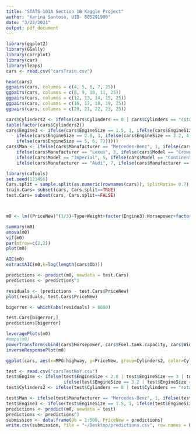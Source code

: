 ```yaml
---
title: "STATS 101A Section 1B Kaggle Project"
author: "Karina Santoso, UID- 805291900"
date: "3/22/2021"
output: pdf_document
---
```


```r
library(ggplot2)
library(GGally)
library(corrplot)
library(car)
library(leaps)
cars <- read.csv("carsTrain.csv")
```

```r
head(cars)
ggpairs(cars, columns = c(4, 5, 6, 7, 25))
ggpairs(cars, columns = c(8, 9, 10, 11, 25))
ggpairs(cars, columns = c(12, 13, 14, 15, 25))
ggpairs(cars, columns = c(16, 17, 18, 19, 25))
ggpairs(cars, columns = c(20, 21, 22, 23, 25))
```

```r
cars$Cylinders2 <- ifelse(cars$Cylinders == 8 | cars$Cylinders == "rotary", 1, 2)
table(factor(cars$Cylinders2))
cars$Engine3 <- ifelse(cars$EngineSize == 1.5, 1, ifelse(cars$EngineSize == 2.1, 2, 
    ifelse(cars$EngineSize == 2.8, 3, ifelse(cars$EngineSize == 3.2, 4, ifelse(cars$EngineSize == 4.9, 5,
    ifelse(cars$EngineSize == 5, 6, 7))))))
cars$Man <- ifelse(cars$Manufacturer == "Mercedes-Benz", 1, ifelse(cars$Manufacturer == "Mercury",2, 
    ifelse(cars$Manufacturer == "Lexus", 3, ifelse(cars$Model == "Crown_Victoria", 4,
    ifelse(cars$Model == "Imperial", 5, ifelse(cars$Model == "Continental", 6, 
    ifelse(cars$Manufacturer == "Audi", 7, ifelse(cars$Manufacturer == "Volvo", 8, 9))))))))
```

```r
library(caTools)
set.seed(123456)
Cars.split = sample.split(as.numeric(rownames(cars)), SplitRatio= 0.7)
train.Cars= subset(cars, Cars.split==TRUE)
test.Cars= subset(cars, Cars.split==FALSE)



m0 <- lm((PriceNew)^(1/3)~Type+Weight+factor(Engine3):Horsepower+factor(Man)+ factor(Cylinders2), data = train.Cars)

summary(m0)
anova(m0)
vif(m0)
par(mfrow=c(2,2))
plot(m0)

AIC(m0)
extractAIC(m0,k=log(length(cars$Ob)))

predictions <- predict(m0, newdata = test.Cars)
predictions <- predictions^3

residuals <- (predictions - test.Cars$PriceNew)
plot(residuals, test.Cars$PriceNew)

bigerror <- which(abs(residuals) > 6000)
```

```r
test.Cars[bigerror,]
predictions[bigerror]
```

```r
leveragePlots(m0)
#mmps(m0)
powerTransform(cbind(cars$Horsepower, cars$Fuel.tank.capacity, cars$Width, cars$Weight))
inverseResponsePlot(m0)
```

```r

ggplot(cars, aes(x=MPG.highway, y=PriceNew, group=Cylinders2, color=Cylinders2))+geom_point(alpha = 0.3, position = position_jitter()) + stat_smooth(method = "lm")
```

```r

test <- read.csv("carsTestNoY.csv")
test$Engine <- ifelse(test$EngineSize < 2.8 | test$EngineSize == 3 | test$EngineSize == 3.5, 1, 
                      ifelse(test$EngineSize == 3.2 | test$EngineSize == 4.5, 2, test$EngineSize))
test$Cylinders2 <- ifelse(test$Cylinders == 8 | test$Cylinders == "rotary", 1, 2)

test$Man <- ifelse(test$Manufacturer == "Mercedes-Benz", 1, ifelse(test$Manufacturer == "Mercury",2, ifelse(test$Manufacturer == "Lexus", 3, ifelse(test$Model == "Crown_Victoria", 4, ifelse(test$Model == "Imperial", 5, ifelse(test$Model == "Continental", 6, ifelse(test$Manufacturer == "Audi", 7, ifelse(test$Manufacturer == "Volvo", 8, 9))))))))
test$Engine3 <- ifelse(test$EngineSize == 1.5, 1, ifelse(test$EngineSize == 2.1, 2, ifelse(test$EngineSize == 2.8, 3, ifelse(test$EngineSize == 3.2, 4, ifelse(test$EngineSize == 4.9, 5, ifelse(test$EngineSize == 5, 6, 7))))))
predictions <- predict(m0, newdata = test)
predictions <- predictions^3
submission <- data.frame(Ob = 1:500, PriceNew = predictions)
write.csv(submission, file = "~/Desktop/predictions.csv", row.names = F)
```

